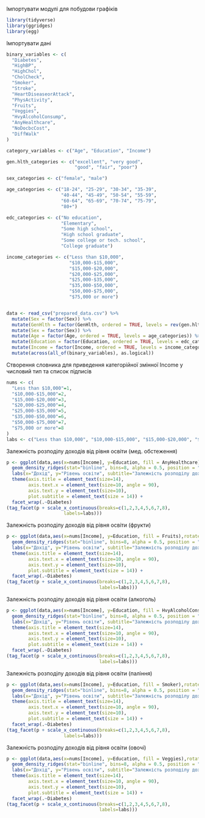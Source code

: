 Імпортувати модулі для побудови графіків
```r
library(tidyverse)
library(ggridges)
library(egg)
```
Імпортувати дані
```r
binary_variables <- c(
  "Diabetes",
  "HighBP", 
  "HighChol", 
  "CholCheck", 
  "Smoker", 
  "Stroke", 
  "HeartDiseaseorAttack", 
  "PhysActivity", 
  "Fruits", 
  "Veggies",
  "HvyAlcoholConsump",
  "AnyHealthcare",
  "NoDocbcCost",
  "DiffWalk"
)

category_variables <- c("Age", "Education", "Income")

gen.hlth_categories <- c("excellent", "very good",
                         "good", "fair", "poor")

sex_categories <- c("female", "male")

age_categories <- c("18-24", "25-29", "30-34", "35-39",
                    "40-44", "45-49", "50-54", "55-59",
                    "60-64", "65-69", "70-74", "75-79",
                    "80+")

edc_categories <- c("No education", 
                    "Elementary", 
                    "Some high school", 
                    "High school graduate", 
                    "Some college or tech. school", 
                    "College graduate")

income_categories <- c("Less than $10,000",
                       "$10,000-$15,000",
                       "$15,000-$20,000",
                       "$20,000-$25,000",
                       "$25,000-$35,000",
                       "$35,000-$50,000",
                       "$50,000-$75,000",
                       "$75,000 or more")


data <- read_csv("prepared_data.csv") %>%
  mutate(Sex = factor(Sex)) %>%
  mutate(GenHlth = factor(GenHlth, ordered = TRUE, levels = rev(gen.hlth_categories))) %>%
  mutate(Sex = factor(Sex)) %>%
  mutate(Age = factor(Age, ordered = TRUE, levels = age_categories)) %>%
  mutate(Education = factor(Education, ordered = TRUE, levels = edc_categories)) %>%
  mutate(Income = factor(Income, ordered = TRUE, levels = income_categories)) %>%
  mutate(across(all_of(binary_variables), as.logical))
```
Створення словника для приведення категорійної змінної Income у числовий тип та список підписів
```r
nums <- c(
  "Less than $10,000"=1,
  "$10,000-$15,000"=2,
  "$15,000-$20,000"=3,
  "$20,000-$25,000"=4,
  "$25,000-$35,000"=5,
  "$35,000-$50,000"=6,
  "$50,000-$75,000"=7,
  "$75,000 or more"=8
)
labs <- c("Less than $10,000", "$10,000-$15,000", "$15,000-$20,000", "$20,000-$25,000", "$25,000-$35,000", "$35,000-$50,000", "$50,000-$75,000", "$75,000 or more")
```
Залежність розподілу доходів від рівня освіти (мед. обстеження)
```r
p <- ggplot(data,aes(x=nums[Income], y=Education, fill = AnyHealthcare),rotate = 90) +
  geom_density_ridges(stat="binline", bins=8, alpha = 0.5, position = "dodge") +
  labs(x="Дохід", y="Рівень освіти", subtitle="Залежність розподілу доходів від рівня освіти (мед. обстеження)", caption="(a) - немає діабету, (b) - діабет") +
  theme(axis.title = element_text(size=14),
        axis.text.x = element_text(size=10, angle = 90),
        axis.text.y = element_text(size=10),
        plot.subtitle = element_text(size = 14)) +
  facet_wrap(.~Diabetes)
(tag_facet(p + scale_x_continuous(breaks=c(1,2,3,4,5,6,7,8),
                     labels=labs)))
```
Залежність розподілу доходів від рівня освіти (фрукти)
```r
p <- ggplot(data,aes(x=nums[Income], y=Education, fill = Fruits),rotate = 90) +
  geom_density_ridges(stat="binline", bins=8, alpha = 0.5, position = "dodge") +
  labs(x="Дохід", y="Рівень освіти", subtitle="Залежність розподілу доходів від рівня освіти (фрукти)", caption="(a) - немає діабету, (b) - діабет") +
  theme(axis.title = element_text(size=14),
        axis.text.x = element_text(size=10, angle = 90),
        axis.text.y = element_text(size=10),
        plot.subtitle = element_text(size = 14)) +
  facet_wrap(.~Diabetes)
(tag_facet(p + scale_x_continuous(breaks=c(1,2,3,4,5,6,7,8),
                                  labels=labs)))
```
Залежність розподілу доходів від рівня освіти (алкоголь)
```r
p <- ggplot(data,aes(x=nums[Income], y=Education, fill = HvyAlcoholConsump),rotate = 90) +
  geom_density_ridges(stat="binline", bins=8, alpha = 0.5, position = "dodge") +
  labs(x="Дохід", y="Рівень освіти", subtitle="Залежність розподілу доходів від рівня освіти (алкоголь)", caption="(a) - немає діабету, (b) - діабет") +
  theme(axis.title = element_text(size=14),
        axis.text.x = element_text(size=10, angle = 90),
        axis.text.y = element_text(size=10),
        plot.subtitle = element_text(size = 14)) +
  facet_wrap(.~Diabetes)
(tag_facet(p + scale_x_continuous(breaks=c(1,2,3,4,5,6,7,8),
                                  labels=labs)))
```
Залежність розподілу доходів від рівня освіти (паління)
```r
p <- ggplot(data,aes(x=nums[Income], y=Education, fill = Smoker),rotate = 90) +
  geom_density_ridges(stat="binline", bins=8, alpha = 0.5, position = "dodge") +
  labs(x="Дохід", y="Рівень освіти", subtitle="Залежність розподілу доходів від рівня освіти (паління)", caption="(a) - немає діабету, (b) - діабет") +
  theme(axis.title = element_text(size=14),
        axis.text.x = element_text(size=10, angle = 90),
        axis.text.y = element_text(size=10),
        plot.subtitle = element_text(size = 14)) +
  facet_wrap(.~Diabetes)
(tag_facet(p + scale_x_continuous(breaks=c(1,2,3,4,5,6,7,8),
                     labels=labs)))
```
Залежність розподілу доходів від рівня освіти (овочі)
```r
p <- ggplot(data,aes(x=nums[Income], y=Education, fill = Veggies),rotate = 90) +
  geom_density_ridges(stat="binline", bins=8, alpha = 0.5, position = "dodge") +
  labs(x="Дохід", y="Рівень освіти", subtitle="Залежність розподілу доходів від рівня освіти (овочі)", caption="(a) - немає діабету, (b) - діабет") +
  theme(axis.title = element_text(size=14),
        axis.text.x = element_text(size=10, angle = 90),
        axis.text.y = element_text(size=10),
        plot.subtitle = element_text(size = 14)) +
  facet_wrap(.~Diabetes)
(tag_facet(p + scale_x_continuous(breaks=c(1,2,3,4,5,6,7,8),
                                  labels=labs)))
```